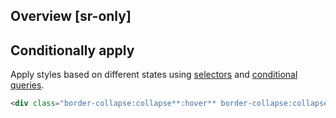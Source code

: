 ## Overview [sr-only]
<Overview/>

## Conditionally apply
Apply styles based on different states using [selectors](/guide/state-selectors) and [conditional queries](/guide/conditional-queries).
```html
<div class="border-collapse:collapse**:hover** border-collapse:collapse**@sm** border-collapse:collapse**@dark** border-collapse:collapse**@print**">…</div>
```

